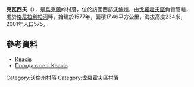 {{coord|50|26|8|N|24|38|28|E|scale:30000|display=title}}

'''克瓦西夫'''（{{lang-uk|Квасів}}），是[[烏克蘭|烏克蘭]]的村落，位於該國西部[[沃倫州|沃倫州]]，由[[戈羅霍夫區|戈羅霍夫區]]負責管轄，處於[[格尼拉利帕河|格尼拉利帕河]]畔，始建於1577年，面積17.46平方公里，海拔高度234米，2001年人口575。

==參考資料==
* [http://w1.c1.rada.gov.ua/pls/z7503/A005?rdat1=31.03.2014&rf7571=4803 Квасів]
* [http://weather.in.ua/ua/volynskaja/10360 Погода в селі Квасів] {{Wayback|url=http://weather.in.ua/ua/volynskaja/10360 |date=20111219100641 }}

[[Category:沃倫州村落|Category:沃倫州村落]]
[[Category:戈羅霍夫區村落|Category:戈羅霍夫區村落]]


{{Volyn-geo-stub}}